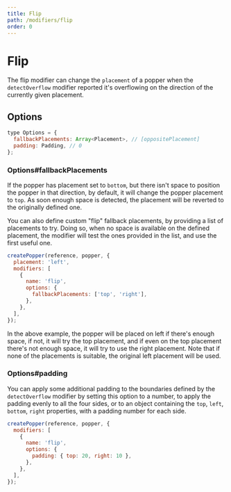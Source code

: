 ```yaml
---
title: Flip
path: /modifiers/flip
order: 0
---
```


# Flip

The flip modifier can change the `placement` of a popper when the
`detectOverflow` modifier reported it's overflowing on the direction of the
currently given placement.

## Options

```js
type Options = {
  fallbackPlacements: Array<Placement>, // [oppositePlacement]
  padding: Padding, // 0
};
```

### Options#fallbackPlacements

If the popper has placement set to `bottom`, but there isn't space to position
the popper in that direction, by default, it will change the popper placement to
`top`. As soon enough space is detected, the placement will be reverted to the
originally defined one.

You can also define custom "flip" fallback placements, by providing a list of
placements to try. Doing so, when no space is available on the defined
placement, the modifier will test the ones provided in the list, and use the
first useful one.

```js
createPopper(reference, popper, {
  placement: 'left',
  modifiers: [
    {
      name: 'flip',
      options: {
        fallbackPlacements: ['top', 'right'],
      },
    },
  ],
});
```

In the above example, the popper will be placed on left if there's enough space,
if not, it will try the top placement, and if even on the top placement there's
not enough space, it will try to use the right placement. Note that if none of
the placements is suitable, the original left placement will be used.

### Options#padding

You can apply some additional padding to the boundaries defined by the
`detectOverflow` modifier by setting this option to a number, to apply the
padding evenly to all the four sides, or to an object containing the `top`,
`left`, `bottom`, `right` properties, with a padding number for each side.

```js
createPopper(reference, popper, {
  modifiers: [
    {
      name: 'flip',
      options: {
        padding: { top: 20, right: 10 },
      },
    },
  ],
});
```
